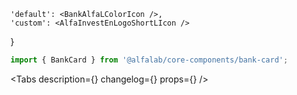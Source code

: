 



<Meta
    title='Компоненты/BankCard'
    component={BankCard}
/>


    'default': <BankAlfaLColorIcon />,
    'custom': <AlfaInvestEnLogoShortLIcon />
}

<!-- Canvas -->

<Story name='BankCard'>
    <BankCard
        backgroundColor={text('backgroundColor', '#EF3124')}
        bankLogo={logo[select('bankLogo', ['default', 'custom'], 'default')]}
    />
</Story>


<!-- Docs -->

<ComponentHeader
    name='BankCard'
    version={version}
    package='@alfalab/core-components/bank-card'
    stage={2}
/>

```jsx
import { BankCard } from '@alfalab/core-components/bank-card';
```

<Tabs
    description={<Description />}
    changelog={<Changelog />}
    props={<Props of={BankCardTS} />}
/>
